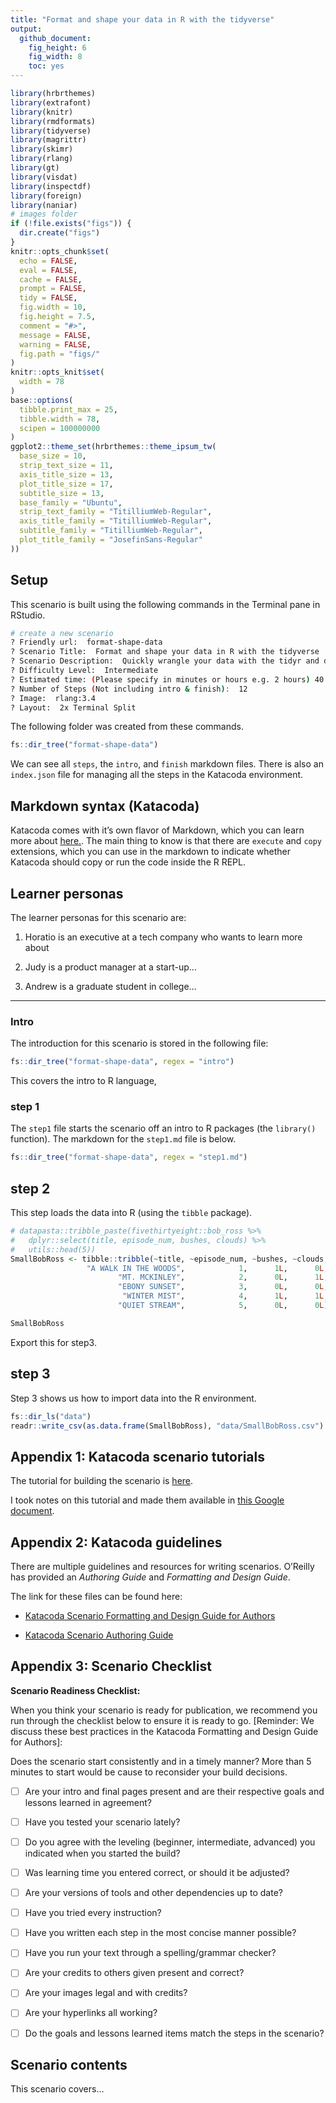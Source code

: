 ```yaml
---
title: "Format and shape your data in R with the tidyverse"
output: 
  github_document: 
    fig_height: 6
    fig_width: 8
    toc: yes
---
```


```r
library(hrbrthemes)
library(extrafont)
library(knitr)
library(rmdformats)
library(tidyverse)
library(magrittr)
library(skimr)
library(rlang)
library(gt)
library(visdat)
library(inspectdf)
library(foreign)
library(naniar)
# images folder
if (!file.exists("figs")) {
  dir.create("figs")
}
knitr::opts_chunk$set(
  echo = FALSE,
  eval = FALSE,
  cache = FALSE,
  prompt = FALSE,
  tidy = FALSE,
  fig.width = 10,
  fig.height = 7.5,
  comment = "#>",
  message = FALSE,
  warning = FALSE,
  fig.path = "figs/"
)
knitr::opts_knit$set(
  width = 78
)
base::options(
  tibble.print_max = 25,
  tibble.width = 78,
  scipen = 100000000
)
ggplot2::theme_set(hrbrthemes::theme_ipsum_tw(
  base_size = 10,
  strip_text_size = 11,
  axis_title_size = 13,
  plot_title_size = 17,
  subtitle_size = 13,
  base_family = "Ubuntu",
  strip_text_family = "TitilliumWeb-Regular",
  axis_title_family = "TitilliumWeb-Regular",
  subtitle_family = "TitilliumWeb-Regular",
  plot_title_family = "JosefinSans-Regular"
))
```

## Setup  

This scenario is built using the following commands in the Terminal pane in RStudio. 

```bash
# create a new scenario
? Friendly url:  format-shape-data
? Scenario Title:  Format and shape your data in R with the tidyverse
? Scenario Description:  Quickly wrangle your data with the tidyr and dplyr packages from the tidyverse
? Difficulty Level:  Intermediate
? Estimated time: (Please specify in minutes or hours e.g. 2 hours) 40
? Number of Steps (Not including intro & finish):  12
? Image:  rlang:3.4
? Layout:  2x Terminal Split
```

The following folder was created from these commands. 

```r
fs::dir_tree("format-shape-data")
```

We can see all `steps`, the `intro`, and `finish` markdown files. There is also an `index.json` file for managing all the steps in the Katacoda environment.

## Markdown syntax (Katacoda)

Katacoda comes with it's own flavor of Markdown, which you can learn more about [here.](https://katacoda.com/scenario-examples/scenarios/markdown-extensions). The main thing to know is that there are `execute` and `copy` extensions, which you can use in the markdown to indicate whether Katacoda should copy or run the code inside the R REPL.

## Learner personas

The learner personas for this scenario are: 

1. Horatio is an executive at a tech company who wants to learn more about 

2. Judy is a product manager at a start-up...

3. Andrew is a graduate student in college...

***

### Intro

The introduction for this scenario is stored in the following file:

```r
fs::dir_tree("format-shape-data", regex = "intro")
```

This covers the intro to R language, 

### step 1

The `step1` file starts the scenario off an intro to R packages (the `library()` function). The markdown for the `step1.md` file is below. 

```r
fs::dir_tree("format-shape-data", regex = "step1.md")
```



## step 2

This step loads the data into R (using the `tibble` package). 

```r
# datapasta::tribble_paste(fivethirtyeight::bob_ross %>%
#   dplyr::select(title, episode_num, bushes, clouds) %>%
#   utils::head(5))
SmallBobRoss <- tibble::tribble(~title, ~episode_num, ~bushes, ~clouds,
                 "A WALK IN THE WOODS",            1,      1L,      0L,
                        "MT. MCKINLEY",            2,      0L,      1L,
                        "EBONY SUNSET",            3,      0L,      0L,
                         "WINTER MIST",            4,      1L,      1L,
                        "QUIET STREAM",            5,      0L,      0L)
```


```r
SmallBobRoss
```

Export this for step3. 

## step 3

Step 3 shows us how to import data into the R environment.

```r
fs::dir_ls("data")
readr::write_csv(as.data.frame(SmallBobRoss), "data/SmallBobRoss.csv")
```






## Appendix 1: Katacoda scenario tutorials

The tutorial for building the scenario is [here](https://katacoda.com/scenario-examples/scenarios/create-scenario-101).

I took notes on this tutorial and made them available in [this Google document](https://docs.google.com/document/d/e/2PACX-1vSf2w2onhH5t3IhuD4sYLoWqn46BLKMYFR7q3BHO8QTaRkVgXfhKvnl8T9uHrjmbVpTZVKCWrfxEl0R/pub).

## Appendix 2: Katacoda guidelines

There are multiple guidelines and resources for writing scenarios. O'Reilly has provided an *Authoring Guide* and *Formatting and Design Guide*.

The link for these files can be found here:

+ [Katacoda Scenario Formatting and Design Guide for Authors](https://docs.google.com/document/d/1l4lofG5kAu8JFzumZPCsJJE2muCYe6rHSHCQsMlijd8/edit)

+ [Katacoda Scenario Authoring Guide](https://docs.google.com/document/d/14rudtruZQhRxvD3zcR3g75j5nuOgKGz4CYk8hdhaV-w/edit)

## Appendix 3: Scenario Checklist

**Scenario Readiness Checklist:**

When you think your scenario is ready for publication, we recommend you run through the checklist below to ensure it is ready to go. [Reminder: We discuss these best practices in the Katacoda Formatting and Design Guide for Authors]:

Does the scenario start consistently and in a timely manner? More than 5 minutes to start would be cause to reconsider your build decisions.

- [ ] Are your intro and final pages present and are their respective goals and lessons learned in agreement?

- [ ] Have you tested your scenario lately?

- [ ] Do you agree with the leveling (beginner, intermediate, advanced) you indicated when you started the build?

- [ ] Was learning time you entered correct, or should it be adjusted?

- [ ] Are your versions of tools and other dependencies up to date?

- [ ] Have you tried every instruction?

- [ ] Have you written each step in the most concise manner possible?

- [ ] Have you run your text through a spelling/grammar checker?

- [ ] Are your credits to others given present and correct?

- [ ] Are your images legal and with credits?

- [ ] Are your hyperlinks all working?

- [ ] Do the goals and lessons learned items match the steps in the scenario?


## Scenario contents

This scenario covers...
